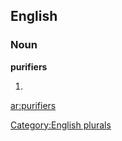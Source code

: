 
==English==

===Noun===
'''purifiers'''

# {{plural of|[[purifier]]}}

[[Category:English plurals]]

[[ar:purifiers]]